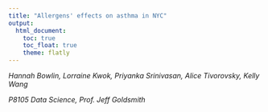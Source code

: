 ```yaml
---
title: "Allergens' effects on asthma in NYC"
output: 
  html_document:
    toc: true
    toc_float: true
    theme: flatly
---
```


_Hannah Bowlin, Lorraine Kwok, Priyanka Srinivasan, Alice Tivorovsky, Kelly Wang_

_P8105 Data Science, Prof. Jeff Goldsmith_



